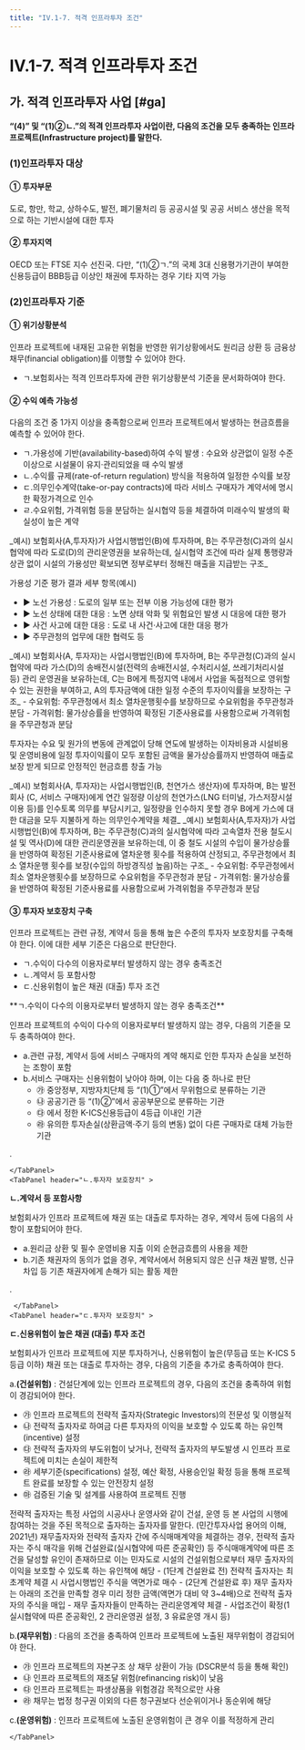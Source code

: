 ```yaml
---
title: "IV.1-7. 적격 인프라투자 조건"
---
```

# IV.1-7. 적격 인프라투자 조건

## 가. 적격 인프라투자 사업 [#ga]
**<OverlayDemo id="443_나" /> “(4)” 및 <OverlayDemo id="451_나" /> “(1)②ㄴ.”의 적격 인프라투자 사업이란, 다음의 조건을 모두 충족하는 인프라 프로젝트(Infrastructure project)를 말한다.**

### (1)인프라투자 대상

#### ① 투자부문
도로, 항만, 학교, 상하수도, 발전, 폐기물처리 등 공공시설 및 공공 서비스 생산을 목적으로 하는 기반시설에 대한 투자

#### ② 투자지역
OECD 또는 FTSE 지수 선진국. 다만, <OverlayDemo id="452_나" /> “(1)②ㄱ.”의 국제 3대 신용평가기관이 부여한 신용등급이 BBB등급 이상인 채권에 투자하는 경우 기타 지역 가능

### (2)인프라투자 기준

#### ① 위기상황분석
인프라 프로젝트에 내재된 고유한 위험을 반영한 위기상황에서도 원리금 상환 등 금융상 채무(financial obligation)를 이행할 수 있어야 한다.

- ㄱ.보험회사는 적격 인프라투자에 관한 위기상황분석 기준을 문서화하여야 한다.

#### ② 수익 예측 가능성
다음의 조건 중 1가지 이상을 충족함으로써 인프라 프로젝트에서 발생하는 현금흐름을 예측할 수 있어야 한다.

- ㄱ.가용성에 기반(availability-based)하여 수익 발생 : 수요와 상관없이 일정 수준 이상으로 시설물이 유지·관리되었을 때 수익 발생
- ㄴ.수익률 규제(rate-of-return regulation) 방식을 적용하여 일정한 수익률 보장
- ㄷ.의무인수계약(take-or-pay contracts)에 따라 서비스 구매자가 계약서에 명시한 확정가격으로 인수
- ㄹ.수요위험, 가격위험 등을 분담하는 실시협약 등을 체결하여 미래수익 발생의 확실성이 높은 계약

<Accordion  activeIndex={[]}>

<AccordionTab header="ㄱ. 가용성에 기반하여 수익이 발생하는 프로젝트 예시">
_예시) 보험회사(A,투자자)가 사업시행법인(B)에 투자하며, B는 주무관청(C)과의 실시협약에 따라 도로(D)의 관리운영권을 보유하는데, 실시협약 조건에 따라 실제 통행량과 상관 없이 시설의 가용성만 확보되면 정부로부터 정해진 매출을 지급받는 구조_

가용성 기준 평가 결과 세부 항목(예시)
- ▶ 노선 가용성 : 도로의 일부 또는 전부 이용 가능성에 대한 평가
- ▶ 노선 상태에 대한 대응 : 노면 상태 악화 및 위험요인 발생 시 대응에 대한 평가
- ▶ 사건 사고에 대한 대응 : 도로 내 사건·사고에 대한 대응 평가
- ▶ 주무관청의 업무에 대한 협력도 등
</AccordionTab>


<AccordionTab header="ㄴ. 수익률 규제 방식을 적용한 프로젝트 예시">
_예시) 보험회사(A, 투자자)는 사업시행법인(B)에 투자하며,
B는 주무관청(C)과의 실시협약에 따라 가스(D)의 송배전시설(전력의 송배전시설, 수처리시설, 쓰레기처리시설 등) 관리 운영권을 보유하는데,
C는 B에게 특정지역 내에서 사업을 독점적으로 영위할 수 있는 권한을 부여하고, A의 투자금액에 대한 일정 수준의 투자이익률을 보장하는 구조_
- 수요위험: 주무관청에서 최소 열차운행횟수를 보장하므로 수요위험을 주무관청과 분담
- 가격위험: 물가상승률을 반영하여 확정된 기준사용료를 사용함으로써 가격위험을 주무관청과 분담

투자자는 수요 및 원가의 변동에 관계없이 당해 연도에 발생하는 이자비용과 시설비용 및 운영비용에 일정 투자이익률이 모두 포함된 금액을 물가상승률까지 반영하여 매출로 보장 받게 되므로 안정적인 현금흐름 창출 가능
</AccordionTab>


<AccordionTab header="ㄷ. 의무인수계약이 있는 프로젝트 예시">
_예시) 보험회사(A, 투자자)는 사업시행법인(B, 천연가스 생산자)에 투자하며, B는 발전회사 (C, 서비스 구매자)에게 연간 일정량 이상의 천연가스(LNG 터미널, 가스저장시설 이용 등)를 인수토록 의무를 부담시키고, 일정량을 인수하지 못할 경우 B에게 가스에 대한 대금을 모두 지불하게 하는 의무인수계약을 체결_
</AccordionTab>

<AccordionTab header="ㄹ. 수요위험, 가격위험 등을 분담하는 실시협약 예시">
_예시) 보험회사(A,투자자)가 사업시행법인(B)에 투자하며, B는 주무관청(C)과의 실시협약에 따라 고속열차 전용 철도시설 및 역사(D)에 대한 관리운영권을 보유하는데, 이 중 철도 시설의 수입이 물가상승률을 반영하여 확정된 기준사용료에 열차운행 횟수를 적용하여 산정되고, 주무관청에서 최소 열차운행 횟수를 보장(수입의 하방경직성 높음)하는 구조_
- 수요위험: 주무관청에서 최소 열차운행횟수를 보장하므로 수요위험을 주무관청과 분담
- 가격위험: 물가상승률을 반영하여 확정된 기준사용료를 사용함으로써 가격위험을 주무관청과 분담
</AccordionTab>
</Accordion>


#### ③ 투자자 보호장치 구축
인프라 프로젝트는 관련 규정, 계약서 등을 통해 높은 수준의 투자자 보호장치를 구축해야 한다. 이에 대한 세부 기준은 다음으로 판단한다.
- ㄱ.수익이 다수의 이용자로부터 발생하지 않는 경우 충족조건
- ㄴ.계약서 등 포함사항
- ㄷ.신용위험이 높은 채권 (대출) 투자 조건


<TabView>
    <TabPanel header="ㄱ.투자자 보호장치" >
**ㄱ.수익이 다수의 이용자로부터 발생하지 않는 경우 충족조건**

인프라 프로젝트의 수익이 다수의 이용자로부터 발생하지 않는 경우, 다음의 기준을 모두 충족하여야 한다.
  - a.관련 규정, 계약서 등에 서비스 구매자의 계약 해지로 인한 투자자 손실을 보전하는 조항이 포함
  - b.서비스 구매자는 신용위험이 낮아야 하며, 이는 다음 중 하나로 판단
    - ㉮ 중앙정부, 지방자치단체 등 <OverlayDemo id="451_나" /> “(1)①”에서 무위험으로 분류하는 기관
    - ㉯ 공공기관 등 <OverlayDemo id="451_나" /> “(1)②”에서 공공부문으로 분류하는 기관
    - ㉰ <OverlayDemo id="452_나" />에서 정한 K-ICS신용등급이 4등급 이내인 기관
    - ㉱ 유의한 투자손실(상환금액·주기 등의 변동) 없이 다른 구매자로 대체 가능한 기관

.

    </TabPanel>
    <TabPanel header="ㄴ.투자자 보호장치" >
**ㄴ.계약서 등 포함사항**

보험회사가 인프라 프로젝트에 채권 또는 대출로 투자하는 경우, 계약서 등에 다음의 사항이 포함되어야 한다.
  - a.원리금 상환 및 필수 운영비용 지출 이외 순현금흐름의 사용을 제한
  - b.기존 채권자의 동의가 없을 경우, 계약서에서 허용되지 않은 신규 채권 발행, 신규 차입 등 기존 채권자에게 손해가 되는 활동 제한

  .

     </TabPanel>
    <TabPanel header="ㄷ.투자자 보호장치" >
**ㄷ.신용위험이 높은 채권 (대출) 투자 조건**

보험회사가 인프라 프로젝트에 지분 투자하거나, 신용위험이 높은(무등급 또는 K-ICS 5등급 이하) 채권 또는 대출로 투자하는 경우, 다음의 기준을 추가로 충족하여야 한다.

a.**(건설위험)** : 건설단계에 있는 인프라 프로젝트의 경우, 다음의 조건을 충족하여 위험이 경감되어야 한다.
- ㉮ 인프라 프로젝트의 전략적 출자자(Strategic Investors)의 전문성 및 이행실적
- ㉯ 전략적 출자자로 하여금 다른 투자자의 이익을 보호할 수 있도록 하는 유인책(incentive) 설정
- ㉰ 전략적 출자자의 부도위험이 낮거나, 전략적 출자자의 부도발생 시 인프라 프로젝트에 미치는 손실이 제한적
- ㉱ 세부기준(specifications) 설정, 예산 확정, 사용승인일 확정 등을 통해 프로젝트 완료를 보장할 수 있는 안전장치 설정
- ㉲ 검증된 기술 및 설계를 사용하여 프로젝트 진행

<Accordion multiple activeIndex={[]}>
<AccordionTab header="㉮ 전략적 출자자(Strategic Investor)의 정의">
전략적 출자자는 특정 사업의 시공사나 운영사와 같이 건설, 운영 등 본 사업의 시행에 참여하는 것을 주된 목적으로 출자하는 출자자를 말한다. (민간투자사업 용어의 이해, 2021년)
</AccordionTab>
<AccordionTab header="㉯ 전략적 출자자가 다른 투자자의 이익을 보호할 수 있는 유인책 예시">
재무출자자와 전략적 출자자 간에 주식매매계약을 체결하는 경우, 전략적 출자자는 주식 매각을 위해 건설완료(실시협약에 따른 준공확인) 등 주식매매계약에 따른 조건을 달성할 유인이 존재하므로 이는 민자도로 시설의 건설위험으로부터 재무 출자자의 이익을 보호할 수 있도록 하는 유인책에 해당
- (1단계 건설완료 전) 전략적 출자자는 최초계약 체결 시 사업시행법인 주식을 액면가로 매수
- (2단계 건설완료 후) 재무 출자자는 아래의 조건을 만족할 경우 미리 정한 금액(액면가 대비 약 3~4배)으로 전략적 출자자의 주식을 매입
  - 재무 출자자들이 만족하는 관리운영계약 체결
  - 사업조건이 확정(1실시협약에 따른 준공확인, 2 관리운영권 설정, 3 유료운영 개시 등)
</AccordionTab>
</Accordion>


b.**(재무위험)** : 다음의 조건을 충족하여 인프라 프로젝트에 노출된 재무위험이 경감되어야 한다.

  - ㉮ 인프라 프로젝트의 자본구조 상 채무 상환이 가능 (DSCR분석 등을 통해 확인)
  - ㉯ 인프라 프로젝트의 재조달 위험(refinancing risk)이 낮음
  - ㉰ 인프라 프로젝트는 파생상품을 위험경감 목적으로만 사용
  - ㉱ 채무는 법정 청구권 이외의 다른 청구권보다 선순위이거나 동순위에 해당

c.**(운영위험)** : 인프라 프로젝트에 노출된 운영위험이 큰 경우 이를 적정하게 관리

    </TabPanel>
</TabView>
